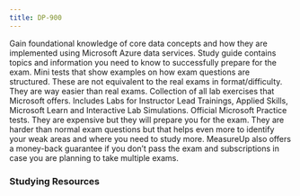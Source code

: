 ```yaml
---
title: DP-900
---
```


<Card title="Get Started" icon="star"> 
  <LinkCard title="Exam DP-900: Microsoft Azure Data Fundamentals" href="https://learn.microsoft.com/certifications/exams/dp-900?WT.mc_id=studentamb_165290" target="_blank"/>
      Gain foundational knowledge of core data concepts and how they are implemented using Microsoft Azure data services.
  <LinkCard title="DP-900 Study Guide" href="https://aka.ms/dp900-studyguide" target="_blank"/>
      Study guide contains topics and information you need to know to successfully prepare for the exam.
  <LinkCard title="Practice Assessment" href="https://learn.microsoft.com/en-us/credentials/certifications/azure-data-fundamentals/practice/assessment?assessment-type=practice&assessmentId=24&practice-assessment-type=certification&WT.mc_id=studentamb_165290" target="_blank"/>
      Mini tests that show examples on how exam questions are structured. These are not equivalent to the real exams in format/difficulty. They are way easier than real exams.
  <LinkCard title="GitHub Labs" href="https://aka.ms/dp900labs" target="_blank"/>
      Collection of all lab exercises that Microsoft offers. Includes Labs for Instructor Lead Trainings, Applied Skills, Microsoft Learn and Interactive Lab Simulations. 
</Card>

<Card title="MeasureUp Practice Tests" icon="open-book"> 
  <LinkCard title="MeasureUp Practice Test" href="https://www.measureup.com/microsoft-practice-test-dp-900-microsoft-azure-data-fundamentals.html#u44" target="_blank"/>
  <LinkCard title="Whizlab Practice Tests" href="https://www.whizlabs.com/microsoft-azure-certification-dp-900/" target="_blank"/>
      Official Microsoft Practice tests. They are expensive but they will prepare you for the exam. They are harder than normal exam questions but that helps 
      even more to identify your weak areas and where you need to study more. 
      MeasureUp also offers a money-back guarantee if you don’t pass the exam and subscriptions in case you are planning to take multiple exams. 
</Card>

### Studying Resources

<Tabs>

  <TabItem label="Text">
  <CardGrid>
    <LinkCard title="Microsoft Learn" href="https://learn.microsoft.com/en-us/certifications/exams/dp-900?WT.mc_id=studentamb_165290" target="_blank"/>
    <LinkCard title="Exam Ref Book" href="https://www.microsoftpressstore.com/store/exam-ref-dp-900-microsoft-azure-data-fundamentals-9780137252169" target="_blank"/>
  </CardGrid>
  </TabItem>

  <TabItem label="Videos">
  <CardGrid>
    <LinkCard title="On Demand Instructor-led Training Series" href="https://learn.microsoft.com/en-us/shows/on-demand-instructor-led-training-series/?terms=DP-900&WT.mc_id=studentamb_165290" target="_blank"/>
    <LinkCard title="A Guide To Cloud Course" href="https://www.youtube.com/watch?v=XbV0Di5ggvY&pp=ygUNZHAgOTAwIGNvdXJzZQ%3D%3D" target="_blank"/>
    <LinkCard title="John Savill Study Cram" href="https://www.youtube.com/watch?v=0gtpasITVnk&pp=ygUYZHAgOTAwIGNvdXJzZSBzdHVkeSBjcmFt" target="_blank"/>
    <LinkCard title="Microsoft Virtual Training Day - Data Fundamentals" href="https://events.microsoft.com/en-us/allevents/?language=English&clientTimeZone=1&search=Microsoft%20Azure%20Virtual%20Training%20Day:%20Data%20Fundamentals" target="_blank"/>
  </CardGrid>
  </TabItem>

  <TabItem label="Paid">
  <CardGrid>
    <LinkCard title="Microsoft's Official Coursera Course" href="https://www.coursera.org/specializations/microsoft-azure-dp-900-data-fundamentals" target="_blank"/>
    <LinkCard title="Scott Duffy's Udemy Course" href="https://www.udemy.com/course/dp900-azure" target="_blank"/>
    <LinkCard title="CBT Nuggets" href="https://www.cbtnuggets.com/it-training/microsoft-azure/data-fundamentals" target="_blank"/>
  </CardGrid>
  </TabItem>

  <TabItem label="Misc">
  <CardGrid>
    <LinkCard title="Microsoft Azure Free Account" href="https://azure.microsoft.com/en-us/offers/ms-azr-0044p?WT.mc_id=studentamb_165290" target="_blank"/> 
  </CardGrid>
  </TabItem>
</Tabs>
